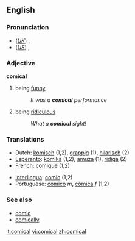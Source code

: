==English==

===Pronunciation===
*(''[[Received Pronunciation|UK]]'') {{IPA|/ˈkɒmɪkəl/}}, {{SAMPA|/"kQmIk@l/}}
*(''[[General American|US]]'') {{IPA|/ˈkɑmɪkəl/}}, {{SAMPA|/"kAmIk@l/}}

===Adjective===
'''comical'''

# being [[funny]]
#:''It was a '''comical''' performance''
# being [[ridiculous]]
#:''What a '''comical''' sight!''

===Translations===
{{top}}
*Dutch: [[komisch]] (1,2), [[grappig]] (1), [[hilarisch]] (2)
*[[Esperanto]]: [[komika]] (1,2), [[amuza]] (1), [[ridiga]] (2)
*French: [[comique]] (1,2)
{{mid}}
*[[Interlingua]]: [[comic]] (1,2)
*Portuguese: [[cômico]] ''m'', [[cômica]] ''f'' (1,2)
{{bottom}}

===See also===
*[[comic]]
*[[comically]]

[[it:comical]]
[[vi:comical]]
[[zh:comical]]